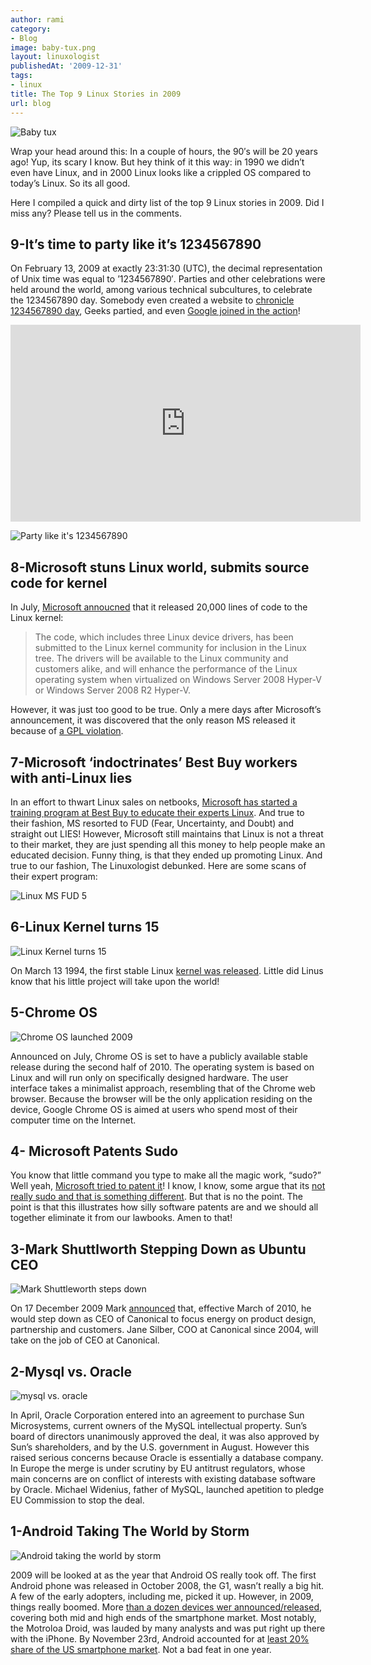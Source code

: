 ```yaml
---
author: rami
category:
- Blog
image: baby-tux.png
layout: linuxologist
publishedAt: '2009-12-31'
tags:
- linux
title: The Top 9 Linux Stories in 2009
url: blog
---
```


![Baby tux](/assets/images/content/blog/baby-tux.png)

Wrap your head around this: In a couple of hours, the 90′s will be 20 years ago! Yup, its scary I know. But hey think of it this way: in 1990 we didn’t even have Linux, and in 2000 Linux looks like a crippled OS compared to today’s Linux. So its all good.

Here I compiled a quick and dirty list of the top 9 Linux stories in 2009. Did I miss any? Please tell us in the comments.

## 9-It’s time to party like it’s 1234567890

On February 13, 2009 at exactly 23:31:30 (UTC), the decimal representation of Unix time was equal to ’1234567890′. Parties and other celebrations were held around the world, among various technical subcultures, to celebrate the 1234567890 day. Somebody even created a website to [chronicle 1234567890 day](http://www.1234567890day.com/), Geeks partied, and even [Google joined in the action](http://i41.tinypic.com/2qi76kp.jpg)!

<iframe width="560" height="315" src="https://www.youtube-nocookie.com/embed/85EnRLs4ilY?rel=0" frameborder="0" allow="autoplay; encrypted-media" allowfullscreen></iframe>

![Party like it's 1234567890](/assets/images/content/blog/party-like-its-123456789.jpg)

## 8-Microsoft stuns Linux world, submits source code for kernel

In July, [Microsoft annoucned](http://www.microsoft.com/presspass/features/2009/Jul09/07-20LinuxQA.mspx) that it released 20,000 lines of code to the Linux kernel:

> The code, which includes three Linux device drivers, has been submitted to the Linux kernel community for inclusion in the Linux tree. The drivers will be available to the Linux community and customers alike, and will enhance the performance of the Linux operating system when virtualized on Windows Server 2008 Hyper-V or Windows Server 2008 R2 Hyper-V.

However, it was just too good to be true. Only a mere days after Microsoft’s announcement, it was discovered that the only reason MS released it because of [a GPL violation](http://www.osnews.com/story/21882/Microsoft_s_Linux_Kernel_Code_Drop_Result_of_GPL_Violation).

## 7-Microsoft ‘indoctrinates’ Best Buy workers with anti-Linux lies

In an effort to thwart Linux sales on netbooks, [Microsoft has started a training program at Best Buy to educate their experts Linux](http://quaoar.ww7.be/ms_fud_of_the_year/569458-microsoft-attack-linux-retail-level-probably.html). And true to their fashion, MS resorted to FUD (Fear, Uncertainty, and Doubt) and straight out LIES! However, Microsoft still maintains that Linux is not a threat to their market, they are just spending all this money to help people make an educated decision. Funny thing, is that they ended up promoting Linux. And true to our fashion, The Linuxologist debunked. Here are some scans of their expert program:

![Linux MS FUD 5](/assets/images/content/blog/linux-ms-fud-5.jpg)

## 6-Linux Kernel turns 15

 ![Linux Kernel turns 15](/assets/images/content/blog/linux-15.jpg)

On March 13 1994, the first stable Linux [kernel was released](http://www.oldlinux.org/Linux.old/docs/history/1994.html). Little did Linus know that his little project will take upon the world!
 
## 5-Chrome OS

![Chrome OS launched 2009](/assets/images/content/blog/chrome-os-launched-2009.png)

Announced on July, Chrome OS is set to have a publicly available stable release during the second half of 2010. The operating system is based on Linux and will run only on specifically designed hardware. The user interface takes a minimalist approach, resembling that of the Chrome web browser. Because the browser will be the only application residing on the device, Google Chrome OS is aimed at users who spend most of their computer time on the Internet.

## 4- Microsoft Patents Sudo

You know that little command you type to make all the magic work, “sudo?” Well yeah, [Microsoft tried to patent it](http://www.groklaw.net/article.php?story=20091111094923390)! I know, I know, some argue that its [not really sudo and that is something different](http://arstechnica.com/open-source/news/2009/11/microsofts-psuedo-sudo-patent-doesnt-really-cover-sudo.ars). But that is no the point. The point is that this illustrates how silly software patents are and we should all together eliminate it from our lawbooks. Amen to that!

## 3-Mark Shuttlworth Stepping Down as Ubuntu CEO

![Mark Shuttleworth steps down](/assets/images/content/blog/mark-shuttleworth-stepping-down.jpg)

On 17 December 2009 Mark [announced](http://www.markshuttleworth.com/archives/295) that, effective March of 2010, he would step down as CEO of Canonical to focus energy on product design, partnership and customers. Jane Silber, COO at Canonical since 2004, will take on the job of CEO at Canonical.

## 2-Mysql vs. Oracle

![mysql vs. oracle](/assets/images/content/blog/oracle-sun.png)

In April, Oracle Corporation entered into an agreement to purchase Sun Microsystems, current owners of the MySQL intellectual property. Sun’s board of directors unanimously approved the deal, it was also approved by Sun’s shareholders, and by the U.S. government in August. However this raised serious concerns because Oracle is essentially a database company. In Europe the merge is under scrutiny by EU antitrust regulators, whose main concerns are on conflict of interests with existing database software by Oracle. Michael Widenius, father of MySQL, launched apetition to pledge EU Commission to stop the deal.

## 1-Android Taking The World by Storm

![Android taking the world by storm](/assets/images/content/blog/android-taking-the-world-by-storm.jpg)

2009 will be looked at as the year that Android OS really took off. The first Android phone was released in October 2008, the G1, wasn’t really a big hit. A few of the early adopters, including me, picked it up. However, in 2009, things really boomed. More [than a dozen devices wer announced/released](http://en.wikipedia.org/wiki/List_of_Android_devices), covering both mid and high ends of the smartphone market. Most notably, the Motroloa Droid, was lauded by many analysts and was put right up there with the iPhone. By November 23rd, Android accounted for at [least 20% share of the US smartphone market](http://venturebeat.com/2009/11/23/android-gobbles-up-20-percent-share-of-u-s-smartphone-market-says-admob/). Not a bad feat in one year.